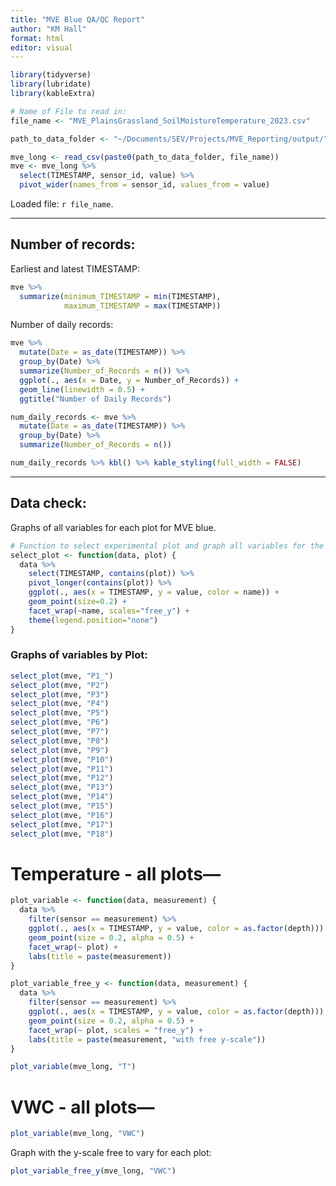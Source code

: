 ```yaml
---
title: "MVE Blue QA/QC Report"
author: "KM Hall"
format: html
editor: visual
---
```


```r
library(tidyverse)
library(lubridate)
library(kableExtra)

# Name of File to read in:
file_name <- "MVE_PlainsGrassland_SoilMoistureTemperature_2023.csv"

path_to_data_folder <- "~/Documents/SEV/Projects/MVE_Reporting/output/"

mve_long <- read_csv(paste0(path_to_data_folder, file_name))
mve <- mve_long %>% 
  select(TIMESTAMP, sensor_id, value) %>% 
  pivot_wider(names_from = sensor_id, values_from = value)
```

Loaded file: `r file_name`.

------------------------------------------------------------------------

## Number of records:

Earliest and latest TIMESTAMP:  

```r
mve %>% 
  summarize(minimum_TIMESTAMP = min(TIMESTAMP),
            maximum_TIMESTAMP = max(TIMESTAMP))
```

Number of daily records:

```r
mve %>% 
  mutate(Date = as_date(TIMESTAMP)) %>% 
  group_by(Date) %>% 
  summarize(Number_of_Records = n()) %>%
  ggplot(., aes(x = Date, y = Number_of_Records)) +
  geom_line(linewidth = 0.5) +
  ggtitle("Number of Daily Records")
```

```r
num_daily_records <- mve %>% 
  mutate(Date = as_date(TIMESTAMP)) %>% 
  group_by(Date) %>% 
  summarize(Number_of_Records = n())

num_daily_records %>% kbl() %>% kable_styling(full_width = FALSE)
```



------------------------------------------------------------------------

## Data check:

Graphs of all variables for each plot for MVE blue.

```r
# Function to select experimental plot and graph all variables for the given plot
select_plot <- function(data, plot) {
  data %>% 
    select(TIMESTAMP, contains(plot)) %>% 
    pivot_longer(contains(plot)) %>% 
    ggplot(., aes(x = TIMESTAMP, y = value, color = name)) +
    geom_point(size=0.2) +
    facet_wrap(~name, scales="free_y") +
    theme(legend.position="none")
}
```

### Graphs of variables by Plot:

```r
select_plot(mve, "P1_")
select_plot(mve, "P2")
select_plot(mve, "P3")
select_plot(mve, "P4")
select_plot(mve, "P5")
select_plot(mve, "P6")
select_plot(mve, "P7")
select_plot(mve, "P8")
select_plot(mve, "P9")
select_plot(mve, "P10")
select_plot(mve, "P11")
select_plot(mve, "P12")
select_plot(mve, "P13")
select_plot(mve, "P14")
select_plot(mve, "P15")
select_plot(mve, "P16")
select_plot(mve, "P17")
select_plot(mve, "P18")

```

# Temperature - all plots---

```r
plot_variable <- function(data, measurement) {
  data %>% 
    filter(sensor == measurement) %>% 
    ggplot(., aes(x = TIMESTAMP, y = value, color = as.factor(depth))) +
    geom_point(size = 0.2, alpha = 0.5) +
    facet_wrap(~ plot) +
    labs(title = paste(measurement))
}

plot_variable_free_y <- function(data, measurement) {
  data %>% 
    filter(sensor == measurement) %>% 
    ggplot(., aes(x = TIMESTAMP, y = value, color = as.factor(depth))) +
    geom_point(size = 0.2, alpha = 0.5) +
    facet_wrap(~ plot, scales = "free_y") +
    labs(title = paste(measurement, "with free y-scale"))
}
```

```r
plot_variable(mve_long, "T")
```

# VWC - all plots---



```r
plot_variable(mve_long, "VWC")
```

Graph with the y-scale free to vary for each plot:

```r
plot_variable_free_y(mve_long, "VWC")
```
